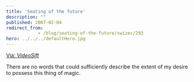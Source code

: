 ```yaml
---
title: 'Seating of the future'
description: ""
published: 2007-02-04
redirect_from: 
            - /blog/seating-of-the-future/swizec/293
hero: ../../../defaultHero.jpg
---
```


[Via: _VideoSift_](http://www.videosift.com)

There are no words that could sufficiently describe the extent of my desire to possess this thing of magic.
